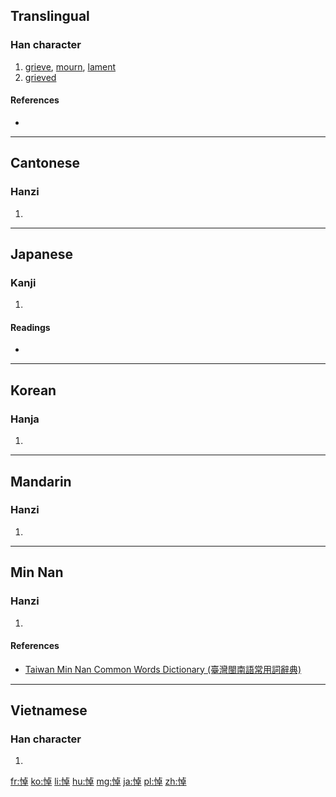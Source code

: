 ==Translingual==

===Han character===
{{Han char|rn=61|rad=心|as=08|sn=11|four=9104<sub>6</sub>|canj=心卜日十 (PYAJ)|ids=⿰[[忄]][[卓]]}}

# [[grieve]], [[mourn]], [[lament]]
# [[grieved]]

====References====
* {{Han ref|kx=0389.130|dkj=10738|dj=0722.180|hdz=42314.140|uh=60BC|ud=24764|bh=B1A5|bd=45477}}

----

==Cantonese==

===Hanzi===
{{yue-hanzi|jyut=[[dou6]]|y=dou6}}

# {{defn|lang=yue|sort=心08}}

----

==Japanese==

===Kanji===
{{ja-kanji|grade=c|rs=心08}}

# {{defn|lang=ja|sort=心08}}

====Readings====
* {{ja-readings|on=[[とう]] (tō)|kun=[[いたむ]] (itamu)}}

----

==Korean==

===Hanja===
{{ko-hanja|hangeul=도|eumhun=|rv=do|mr=to|y=to}}

# {{defn|lang=ko|sort=心08}}

----

==Mandarin==

===Hanzi===
{{cmn-hanzi|pin=[[dào]] ([[dao4]])|wg=tao<sup>4</sup>}}

# {{defn|lang=cmn|sort=心08}}

----

==Min Nan==

===Hanzi===
{{nan-hanzi|tlpa=[[tō]] (to<sup>7</sup>)}}

# {{defn|lang=nan|sort=心08}}

====References====
*[http://twblg.dict.edu.tw/holodict_new/index.html Taiwan Min Nan Common Words Dictionary (臺灣閩南語常用詞辭典)]

----

==Vietnamese==

===Han character===
{{vi-hantu|[[điệu]], [[xịu]]|rs=心08}}

# {{defn|lang=vi|sort=心08}}

[[fr:悼]]
[[ko:悼]]
[[li:悼]]
[[hu:悼]]
[[mg:悼]]
[[ja:悼]]
[[pl:悼]]
[[zh:悼]]